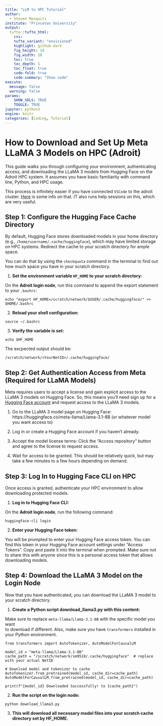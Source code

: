```yaml
---
title: "LLM to HPC Tutorial"
author: 
  - Steven Mesquiti
institute: "Princeton University"
output: 
  tufte::tufte_html:
    css: 
    tufte_variant: "envisioned"
    highlight: github-dark
    fig_height: 10
    fig_width: 16
    toc: true
    toc_depth: 1
    toc_float: true
    code-fold: true
    code-summary: "Show code"
execute: 
  message: false
  warning: false
params: 
    SHOW_SOLS: TRUE
    TOGGLE: TRUE
jupyter: python3
engine: knitr
categories: [Coding, Tutorial]
---
```


# How to Download and Set Up Meta LLaMA 3 Models on HPC (Adroit)

This guide walks you through configuring your environment, authenticating access, and downloading the LLaMA 3 models from Hugging Face on the Adroit HPC system. It assumes you have basic familiarity with command line, Python, and HPC usage.

This process is infinitely easier if you have connected `VSCode` to the adroit cluster. [Here](https://researchcomputing.princeton.edu/support/knowledge-base/vs-code) is some info on that. IT also runs help sessions on this, which are very useful. 

## Step 1: Configure the Hugging Face Cache Directory

By default, Hugging Face stores downloaded models in your home directory (e.g., `/home/username/.cache/huggingface`), which may have limited storage on HPC systems. Redirect the cache to your scratch directory for ample space.

You can do that by using the `checkquota` command in the terminal to find out how much space you have in your scratch directory.

1.  **Set the environment variable `HF_HOME` to your scratch directory:**

On the **Adroit login node**, run this command to append the export statement to your `.bashrc`:

```         
echo "export HF_HOME=/scratch/network/$USER/.cache/huggingface/" >> $HOME/.bashrc
```

2.  **Reload your shell configuration:**

```         
source ~/.bashrc
```

3.  **Verify the variable is set:**

```         
echo $HF_HOME
```

The excpected output should be:

```         
/scratch/network/<YourNetID>/.cache/huggingface/
```

## Step 2: Get Authentication Access from Meta (Required for LLaMA Models)

Meta requires users to accept a license and gain explicit access to the LLaMA 3 models on Hugging Face. So, this means you'll need sign up for a [Hugging Face account](https://huggingface.co/join) and request access to the LLaMA 3 models.

1.  Go to the LLaMA 3 model page on Hugging Face: https://huggingface.co/meta-llama/Llama-3.1-8B (or whatever model you want access to)

2.  Log in or create a Hugging Face account if you haven't already.

3.  Accept the model license terms: Click the "Access repository" button and agree to the license to request access.

4.  Wait for access to be granted. This should be relatively quick, but may take a few minutes to a few hours depending on demand.

## Step 3: Log In to Hugging Face CLI on HPC

Once access is granted, authenticate your HPC environment to allow downloading protected models.

1.  **Log in to Hugging Face CLI:**

On the **Adroit login node**, run the following command:

```         
huggingface-cli login
```

2.  **Enter your Hugging Face token:**

You will be prompted to enter your Hugging Face access token. You can find this token in your Hugging Face account settings under "Access Tokens". Copy and paste it into the terminal when prompted. Make sure not to share this with anyone since this is a personal access token that allows downloading models.

## Step 4: Download the LLaMA 3 Model on the Login Node

Now that you have authenticated, you can download the LLaMA 3 model to your scratch directory.

1.  **Create a Python script download_llama3.py with this content:**

Make sure to replace `meta-llama/Llama-3.1-8B` with the specific model you want\
to download if different. Also, make sure you have `transformers` installed in your Python environment.

```         
from transformers import AutoTokenizer, AutoModelForCausalLM

model_id = "meta-llama/Llama-3.1-8B"
cache_path = "/scratch/network/sm9518/.cache/huggingface"  # replace with your actual NetID

# Download model and tokenizer to cache
AutoTokenizer.from_pretrained(model_id, cache_dir=cache_path)
AutoModelForCausalLM.from_pretrained(model_id, cache_dir=cache_path)

print(f"{model_id} Downloaded Successfully! to {cache_path}")
```

2. **Run the script on the login node:** 

```
python download_llama3.py
```

3. **This will download all necessary model files into your scratch cache directory set by HF_HOME.**

